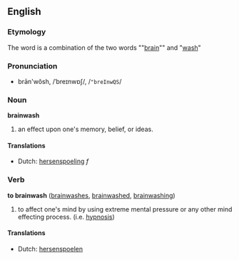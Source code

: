 ==English==
===Etymology===
The word is a combination of the two words ""[[brain]]"" and "[[wash]]"

===Pronunciation===
*brān'wŏsh, /ˈbreɪnwɒʃ/, /<tt>"breInwQS</tt>/

===Noun===
'''brainwash'''

# an effect upon one's memory, belief, or ideas.

====Translations====
{{top}}
<!--languages from A to I go here-->
*Dutch: [[hersenspoeling]] ''f''
{{mid}}
<!--languages from J to Z go here-->
{{bottom}}

===Verb===
'''to brainwash''' ([[brainwashes]], [[brainwashed]], [[brainwashing]])

# to affect one's mind by using extreme mental pressure or any other mind effecting process. (i.e. [[hypnosis]])

====Translations====
{{top}}
<!--languages from A to I go here-->
*Dutch: [[hersenspoelen]]
{{mid}}
<!--languages from J to Z go here-->
{{bottom}}